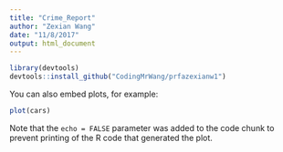 ```yaml
---
title: "Crime_Report"
author: "Zexian Wang"
date: "11/8/2017"
output: html_document
---
```




```r
library(devtools)
devtools::install_github("CodingMrWang/prfazexianw1")
```

You can also embed plots, for example:

```r
plot(cars)
```

Note that the `echo = FALSE` parameter was added to the code chunk to prevent printing of the R code that generated the plot.
